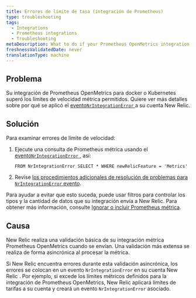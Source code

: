 ```yaml
---
title: Errores de límite de tasa (integración de Prometheus)
type: troubleshooting
tags:
  - Integrations
  - Prometheus integrations
  - Troubleshooting
metaDescription: What to do if your Prometheus OpenMetrics integration for Docker or Kubernetes exceeded allowable metric rate limits for your New Relic account.
freshnessValidatedDate: never
translationType: machine
---
```


## Problema

Su integración de Prometheus OpenMetrics para docker o Kubernetes superó los límites de velocidad métrica permitidos. Quiere ver más detalles sobre por qué se aplicó el [evento`NrIntegrationError` ](/docs/telemetry-data-platform/manage-data/nrintegrationerror)a su cuenta New Relic.

## Solución

Para examinar errores de límite de velocidad:

1. Ejecute una consulta de Prometheus métrica usando el [evento`NrIntegrationError` ](/docs/telemetry-data-platform/manage-data/nrintegrationerror), así:

   ```
   FROM NrIntegrationError SELECT * WHERE newRelicFeature = 'Metrics'
   ```

2. Revise [los procedimientos adicionales de resolución de problemas para `NrIntegrationError` evento](/docs/data-ingest-apis/get-data-new-relic/metric-api/troubleshoot-nrintegrationerror-events).

Para ayudar a evitar que esto suceda, puede usar filtros para controlar los tipos y la cantidad de datos que su integración envía a New Relic. Para obtener más información, consulte [Ignorar o incluir Prometheus métrica](/docs/integrations/prometheus-integrations/install-configure/ignore-or-include-prometheus-metrics).

## Causa

New Relic realiza una validación básica de su integración métrica Prometheus OpenMetrics cuando se envían. Una validación más extensa se realiza de forma asincrónica al procesar la métrica.

Si New Relic encuentra errores durante esta validación asincrónica, los errores se colocan en un evento `NrIntegrationError` en su cuenta New Relic . Por ejemplo, si excede los límites métricos definidos para la integración de Prometheus OpenMetrics, New Relic aplicará límites de tarifas a su cuenta y creará un evento `NrIntegrationError` asociado.

